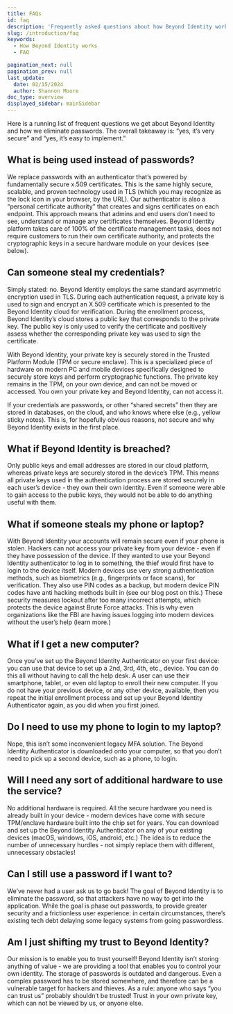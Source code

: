 ```yaml
---
title: FAQs
id: faq
description: 'Frequently asked questions about how Beyond Identity works'
slug: /introduction/faq
keywords:
  - How Beyond Identity works
  - FAQ

pagination_next: null
pagination_prev: null
last_update:
  date: 02/15/2024
  author: Shannon Moore
doc_type: overview
displayed_sidebar: mainSidebar
---
```


Here is a running list of frequent questions we get about Beyond Identity and how we eliminate passwords. The overall takeaway is: “yes, it’s very secure” and “yes, it’s easy to implement.”

## What is being used instead of passwords?
We replace passwords with an authenticator that’s powered by fundamentally secure x.509 certificates. This is the same highly secure, scalable, and proven technology used in TLS (which you may recognize as the lock icon in your browser, by the URL). Our authenticator is also a “personal certificate authority” that creates and signs certificates on each endpoint.  This approach means that admins and end users don’t need to see, understand or manage any certificates themselves. Beyond Identity platform takes care of 100% of the certificate management tasks, does not require customers to run their own certificate authority, and protects the cryptographic keys in a secure hardware module on your devices (see below).

## Can someone steal my credentials?
Simply stated: no.  Beyond Identity employs the same standard asymmetric encryption used in TLS.  During each authentication request, a private key is used to sign and encrypt an X.509 certificate which is presented to the Beyond Identity cloud for verification.  During the enrollment process, Beyond Identity’s cloud stores a public key that corresponds to the private key.  The public key is only used to verify the certificate and positively assess whether the corresponding private key was used to sign the certificate.

With Beyond Identity, your private key is securely stored in the Trusted Platform Module (TPM or secure enclave). This is a specialized piece of hardware on modern PC and mobile devices specifically designed to securely store keys and perform cryptographic functions.  The private key remains in the TPM, on your own device, and can not be moved or accessed. You own your private key and Beyond Identity, can not access it.

If your credentials are passwords, or other “shared secrets” then they are stored in databases, on the cloud, and who knows where else (e.g., yellow sticky notes). This is, for hopefully obvious reasons, not secure and why Beyond Identity exists in the first place.

## What if Beyond Identity is breached?
Only public keys and email addresses are stored in our cloud platform, whereas private keys are securely stored in the device’s TPM. This means all private keys used in the authentication process are stored securely in each user’s device - they own their own identity. Even if someone were able to gain access to the public keys, they would not be able to do anything useful with them.

## What if someone steals my phone or laptop?
With Beyond Identity your accounts will remain secure even if your phone is stolen. Hackers can not access your private key from your device - even if they have possession of the device. If they wanted to use your Beyond Identity authenticator to log in to something, the thief would first have to login to the device itself.  Modern devices use very strong authentication methods, such as biometrics (e.g., fingerprints or face scans), for verification. They also use PIN codes as a backup, but modern device PIN codes have anti hacking methods built in (see our blog post on this.) These security measures lockout after too many incorrect attempts, which protects the device against Brute Force attacks.  This is why even organizations like the FBI are having issues logging into modern devices without the user’s help (learn more.)

## What if I get a new computer?
Once you’ve set up the Beyond Identity Authenticator on your first device: you can use that device to set up a 2nd, 3rd, 4th, etc., device. You can do this all without having to call the help desk. A user can use their smartphone, tablet, or even old laptop to enroll their new computer. If you do not have your previous device, or any other device, available, then you repeat the initial enrollment process and set up your Beyond Identity Authenticator again, as you did when you first joined.

## Do I need to use my phone to login to my laptop?
Nope, this isn’t some inconvenient legacy MFA solution. The Beyond Identity Authenticator is downloaded onto your computer, so that you don’t need to pick up a second device, such as a phone, to login.

## Will I need any sort of additional hardware to use the service?
No additional hardware is required. All the secure hardware you need is already built in your device - modern devices have come with secure TPM/enclave hardware built into the chip set for years. You can download and set up the Beyond Identity Authenticator on any of your existing devices (macOS, windows, iOS, android, etc.) The idea is to reduce the number of unnecessary hurdles - not simply replace them with different, unnecessary obstacles!

## Can I still use a password if I want to?
We’ve never had a user ask us to go back! The goal of Beyond Identity is to eliminate the password, so that attackers have no way to get into the application. While the goal is phase out passwords, to provide greater security and a frictionless user experience: in certain circumstances, there’s existing tech debt delaying some legacy systems from going passwordless.

## Am I just shifting my trust to Beyond Identity?
Our mission is to enable you to trust yourself! Beyond Identity isn’t storing anything of value - we are providing a tool that enables you to control your own identity. The storage of passwords is outdated and dangerous. Even a complex password has to be stored somewhere, and therefore can be a vulnerable target for hackers and thieves. As a rule: anyone who says “you can trust us” probably shouldn’t be trusted! Trust in your own private key, which can not be viewed by us, or anyone else.
